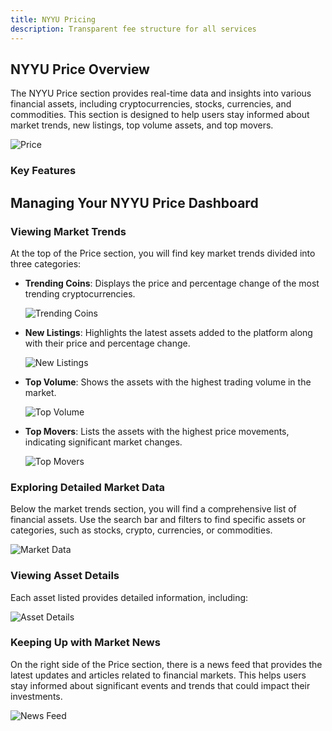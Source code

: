 ```yaml
---
title: NYYU Pricing
description: Transparent fee structure for all services
---
```



## NYYU Price Overview

The NYYU Price section provides real-time data and insights into various financial assets, including cryptocurrencies, stocks, currencies, and commodities. This section is designed to help users stay informed about market trends, new listings, top volume assets, and top movers.

![Price](/img/Price.png)



### Key Features

<Cards>
<Card title="Trending Coins" description="Displays the current price and percentage change of trending cryptocurrencies." />
<Card title="New Listings" description="Highlights newly listed assets and their performance." />
<Card title="Top Volume" description="Shows assets with the highest trading volume." />
<Card title="Top Movers" description="Lists assets with the highest price movements, both positive and negative." />
<Card title="News Feed" description="Provides the latest news and updates related to financial markets." />
</Cards>

## Managing Your NYYU Price Dashboard

### Viewing Market Trends

At the top of the Price section, you will find key market trends divided into three categories:

- **Trending Coins**: Displays the price and percentage change of the most trending cryptocurrencies.

  ![Trending Coins](/img/TrendingCoins.png)

- **New Listings**: Highlights the latest assets added to the platform along with their price and percentage change.

  ![New Listings](/img/NewListings.png)

- **Top Volume**: Shows the assets with the highest trading volume in the market.

  ![Top Volume](/img/TopVolume.png)

- **Top Movers**: Lists the assets with the highest price movements, indicating significant market changes.

  ![Top Movers](/img/TopMovers.png)

### Exploring Detailed Market Data

Below the market trends section, you will find a comprehensive list of financial assets. Use the search bar and filters to find specific assets or categories, such as stocks, crypto, currencies, or commodities.

![Market Data](/img/MarketData.png)



<Cards>
<Card title="Search Market" description="Quickly find specific assets using the search bar." />
<Card title="Filter Options" description="Use the filter options to display all assets, stocks, crypto, currencies, or commodities." />
</Cards>

### Viewing Asset Details

Each asset listed provides detailed information, including:

<Cards>
<Card title="Symbol and Name" description="The symbol and name of the asset." />
<Card title="Price" description="Current price of the asset." />
<Card title="Volume" description="The trading volume of the asset." />
<Card title="24h Change" description="The percentage change in the asset's price over the last 24 hours." />
<Card title="Market Cap" description="The total market capitalization of the asset." />
<Card title="Last 7 Days" description="A mini chart showing the price trend of the asset over the last seven days." />
</Cards>

![Asset Details](/img/AssetDetails.png)



### Keeping Up with Market News

On the right side of the Price section, there is a news feed that provides the latest updates and articles related to financial markets. This helps users stay informed about significant events and trends that could impact their investments.

![News Feed](/img/NewsFeed.png)